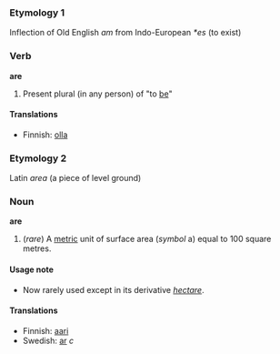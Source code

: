 ===Etymology 1===
Inflection of Old English ''am'' from Indo-European ''*es'' (to exist)
===Verb===
'''are'''
#Present plural (in any person) of "to [[be]]"

====Translations====
*Finnish: [[olla]]

===Etymology 2===
Latin ''area'' (a piece of level ground)

===Noun===
'''are'''
#(''rare'') A [[metric]] unit of surface area (''symbol'' a) equal to 100 square metres.

====Usage note====
*Now rarely used except in its derivative ''[[hectare]]''.

====Translations====
*Finnish: [[aari]]
*Swedish: [[ar]] ''c''